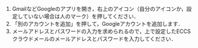 1. GmailなどGoogleのアプリを開き，右上のアイコン（自分のアイコンか，設定していない場合は人のマーク）を押してください．
2. 「別のアカウントを追加」を押して，Googleアカウントを追加します．
3. メールアドレスとパスワードの入力を求められるので，上で設定したECCSクラウドメールのメールアドレスとパスワードを入力してください．
